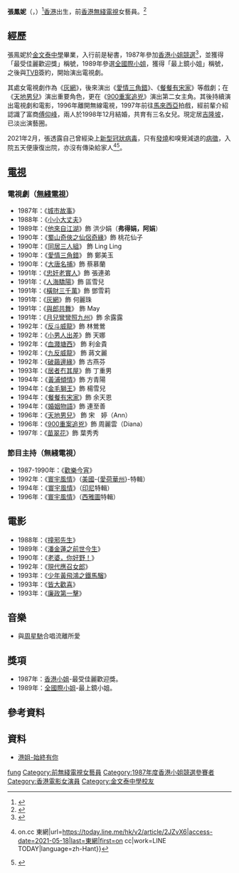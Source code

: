 {{藝人
| 類型 = 女藝人
| 相片 = 
| 姓名 = 張鳳妮
| 羅馬拼音 = 
| 原名 = 張鳳妮
| 綽號 = 鳳梨
| 籍贯 = [[香港|香港]]
| 英文名 = Betsy Cheung
| 国籍 = {{MYS}}<br/>{{CNHK}}
| 出生日期 = {{birth_date_and_age|1966|07|26}}
| 出生地點 = {{BHKG}}
| 逝世日期 = 
| 逝世地點 = 
| 教育程度 = [[金文泰中學|金文泰中學]]畢業
| 配偶 = [[傅仰峰|傅仰峰]]（1998年結婚）
| 子女 = 三女
| 網站 = 
| imdb = 
| 活躍年代 = 1987年–1998年
}}
'''張鳳妮'''（{{lang|en|Betsy Cheung}}，{{bd|1966年|7月26日|catIdx=}}）<ref>{{Cite web |url=https://hk.entertainment.appledaily.com/enews/realtime/article/20181106/58877604 |title=【《嫁到這世界邊端》藝人版】52歲無添加張鳳妮現身 樂做煮飯婆無意復出 |accessdate=2018-11-06 |archive-date=2018-11-06 |archive-url=https://web.archive.org/web/20181106132355/https://hk.entertainment.appledaily.com/enews/realtime/article/20181106/58877604 |dead-url=no }}</ref>[[香港|香港]]出生，前[[香港|香港]][[無綫電視|無綫電視]]女藝員。<ref>{{Cite web |url=http://www.sinchew.com.my/node/1079556 |title=存档副本 |accessdate=2018-01-04 |archive-date=2018-01-04 |archive-url=https://web.archive.org/web/20180104132412/http://www.sinchew.com.my/node/1079556 |dead-url=no }}</ref>

==經歷==
張鳯妮於[[金文泰中學|金文泰中學]]畢業，入行前是秘書，1987年參加[[香港小姐競選|香港小姐競選]]<ref>{{Cite web |url=http://www.misshongkongpageant.com/mhk87.htm |title=一 九 八 七 年 度 香 港 小 姐 競 選 |access-date=2012-07-04 |archive-url=https://web.archive.org/web/20120427015738/http://www.misshongkongpageant.com/mhk87.htm |archive-date=2012-04-27 |dead-url=yes }}</ref>，並獲得「最受佳麗歡迎獎」稱號，1989年參選[[全國際小姐|全國際小姐]]，獲得「最上鏡小姐」稱號，之後與[[TVB|TVB]]簽約，開始演出電視劇。

其處女電視劇作為《[[灰網|灰網]]》，後來演出《[[愛情三角錯|愛情三角錯]]》、《[[餐餐有宋家|餐餐有宋家]]》等戲劇；在《[[天地男兒|天地男兒]]》演出重要角色，更在《[[900重案追兇|900重案追兇]]》演出第二女主角。其後持續演出電視劇和電影，1996年離開無線電視，1997年前往[[馬來西亞|馬來西亞]]拍戲，經前輩介紹認識了富商[[傅仰峰|傅仰峰]]，兩人於1998年12月結婚，共育有三名女兒。現定居[[吉隆坡|吉隆坡]]，已淡出演藝圈。

2021年2月，張透露自己曾經染上[[2019冠狀病毒|新型冠狀病毒]]，只有[[發燒|發燒]]和嗅覺減退的[[病徵|病徵]]，入院五天便康復出院，亦沒有傳染給家人<ref>{{Cite web|title=87年港姐張鳳妮患新冠肺炎 靠自律冇感染家人 {{!}} on.cc 東網|url=https://today.line.me/hk/v2/article/2JZvX6|access-date=2021-05-18|last=東網|first=on cc|work=LINE TODAY|language=zh-Hant}}</ref><ref>{{Cite web|title=54歲前港姐張鳳妮感染新冠肺炎 發燒失嗅覺住院5日康復 (21:30) - 20210207 - SHOWBIZ|url=https://ol.mingpao.com/ldy/showbiz/latest/20210207/1612701577468/54%e6%ad%b2%e5%89%8d%e6%b8%af%e5%a7%90%e5%bc%b5%e9%b3%b3%e5%a6%ae%e6%84%9f%e6%9f%93%e6%96%b0%e5%86%a0%e8%82%ba%e7%82%8e-%e7%99%bc%e7%87%92%e5%a4%b1%e5%97%85%e8%a6%ba%e4%bd%8f%e9%99%a25%e6%97%a5%e5%ba%b7%e5%be%a9|access-date=2021-05-18|work=明報OL網|language=zh-hant}}</ref>。

==[[電視|電視]]==
===電視劇（[[無綫電視|無綫電視]]）===
*1987年：《[[城市故事|城市故事]]》
*1988年：《[[小小大丈夫|小小大丈夫]]》
*1989年：《[[他來自江湖|他來自江湖]]》飾 洪少娟（'''弗得娟，阿娟'''）
*1990年：《[[蜀山奇俠之仙侶奇緣|蜀山奇俠之仙侶奇緣]]》飾 桃花仙子
*1990年：《[[同居三人組|同居三人組]]》 飾 Ling Ling 
*1990年：《[[愛情三角錯|愛情三角錯]]》 飾 鄭美玉
*1990年：《[[大唐名捕|大唐名捕]]》飾 蔡慕蘭 
*1991年：《[[忠奸老實人|忠奸老實人]]》飾 張連弟
*1991年：《[[人海驕陽|人海驕陽]]》飾 區雪兒
*1991年：《[[橫財三千萬|橫財三千萬]]》飾 鄧雪莉
*1991年：《[[灰網|灰網]]》飾 何麗珠
*1991年：《[[與郎共舞|與郎共舞]]》 飾 May
*1991年：《[[月兒彎彎照九州|月兒彎彎照九州]]》飾 余露露
*1992年：《[[反斗威龍|反斗威龍]]》飾 林鶯鶯
*1992年：《[[小男人出差|小男人出差]]》飾 天娜
*1992年：《[[血濺塘西|血濺塘西]]》 飾 利金貴
*1992年：《[[九反威龍|九反威龍]]》 飾 蔣文麗
*1992年：《[[破繭邊緣|破繭邊緣]]》飾 古燕芬
*1993年：《[[居者冇其屋|居者冇其屋]]》飾 丁重男 
*1994年：《[[黃浦傾情|黃浦傾情]]》飾 方青陽
*1994年：《[[金毛獅王_(電視劇)|金毛獅王]]》飾 楊雪兒 
*1994年：《[[餐餐有宋家|餐餐有宋家]]》飾 余天恩 
*1994年：《[[婚姻物語|婚姻物語]]》飾 連至善
*1996年：《[[天地男兒|天地男兒]]》 飾 宋　婷（Ann）
*1996年：《[[900重案追兇|900重案追兇]]》飾 周麗雲（Diana）
*1997年：《[[苗翠花|苗翠花]]》飾 葉秀秀

===節目主持（無綫電視）===
*1987-1990年：《[[歡樂今宵|歡樂今宵]]》
*1992年：《[[寰宇風情|寰宇風情]]》（[[美國|美國]]-{[[愛荷華州|愛荷華州]]}-特輯）
*1994年：《[[寰宇風情|寰宇風情]]》（[[印尼|印尼]]特輯）
*1996年：《[[寰宇風情|寰宇風情]]》（[[西雅圖|西雅圖]]特輯）

==電影==
*1988年：《[[撞邪先生|撞邪先生]]》    
*1989年：《[[潘金蓮之前世今生|潘金蓮之前世今生]]》    
*1990年：《[[老婆，你好野！|老婆，你好野！]]》
*1992年：《[[現代應召女郎|現代應召女郎]]》    
*1993年：《[[少年黃飛鴻之鐵馬騮|少年黃飛鴻之鐵馬騮]]》      
*1993年：《[[皆大歡喜|皆大歡喜]]》  
*1993年：《[[廉政第一擊|廉政第一擊]]》

==音樂==
*與[[周星馳|周星馳]]合唱流離所愛

==獎項== 
*1987年：[[香港小姐|香港小姐]]-最受佳麗歡迎獎。
*1989年：[[全國際小姐|全國際小姐]]-最上鏡小姐。

==參考資料==
<references/>

==資料==
*[https://web.archive.org/web/20090315005950/http://specials.on.cc/misshk2007/famous.html#funglei 港姐-始終有你]

{{DEFAULTSORT:Cheung}}
[[Category:張姓|fung]]
[[Category:前無綫電視女藝員|Category:前無綫電視女藝員]]
[[Category:1987年度香港小姐競選參賽者|Category:1987年度香港小姐競選參賽者]]
[[Category:香港電影女演員|Category:香港電影女演員]]
[[Category:金文泰中學校友|Category:金文泰中學校友]]